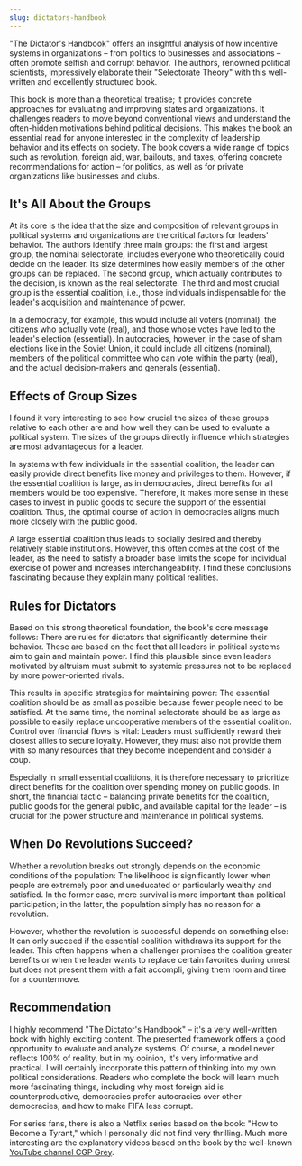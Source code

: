 ```yaml
---
slug: dictators-handbook
---
```


"The Dictator's Handbook" offers an insightful analysis of how incentive systems in organizations – from politics to businesses and associations – often promote selfish and corrupt behavior. The authors, renowned political scientists, impressively elaborate their "Selectorate Theory" with this well-written and excellently structured book.

This book is more than a theoretical treatise; it provides concrete approaches for evaluating and improving states and organizations. It challenges readers to move beyond conventional views and understand the often-hidden motivations behind political decisions. This makes the book an essential read for anyone interested in the complexity of leadership behavior and its effects on society. The book covers a wide range of topics such as revolution, foreign aid, war, bailouts, and taxes, offering concrete recommendations for action – for politics, as well as for private organizations like businesses and clubs.

## It's All About the Groups
At its core is the idea that the size and composition of relevant groups in political systems and organizations are the critical factors for leaders' behavior. The authors identify three main groups: the first and largest group, the nominal selectorate, includes everyone who theoretically could decide on the leader. Its size determines how easily members of the other groups can be replaced. The second group, which actually contributes to the decision, is known as the real selectorate. The third and most crucial group is the essential coalition, i.e., those individuals indispensable for the leader's acquisition and maintenance of power.

In a democracy, for example, this would include all voters (nominal), the citizens who actually vote (real), and those whose votes have led to the leader's election (essential). In autocracies, however, in the case of sham elections like in the Soviet Union, it could include all citizens (nominal), members of the political committee who can vote within the party (real), and the actual decision-makers and generals (essential).

## Effects of Group Sizes
I found it very interesting to see how crucial the sizes of these groups relative to each other are and how well they can be used to evaluate a political system. The sizes of the groups directly influence which strategies are most advantageous for a leader.

In systems with few individuals in the essential coalition, the leader can easily provide direct benefits like money and privileges to them. However, if the essential coalition is large, as in democracies, direct benefits for all members would be too expensive. Therefore, it makes more sense in these cases to invest in public goods to secure the support of the essential coalition. Thus, the optimal course of action in democracies aligns much more closely with the public good.

A large essential coalition thus leads to socially desired and thereby relatively stable institutions. However, this often comes at the cost of the leader, as the need to satisfy a broader base limits the scope for individual exercise of power and increases interchangeability. I find these conclusions fascinating because they explain many political realities.

## Rules for Dictators
Based on this strong theoretical foundation, the book's core message follows: There are rules for dictators that significantly determine their behavior. These are based on the fact that all leaders in political systems aim to gain and maintain power. I find this plausible since even leaders motivated by altruism must submit to systemic pressures not to be replaced by more power-oriented rivals.

This results in specific strategies for maintaining power: The essential coalition should be as small as possible because fewer people need to be satisfied. At the same time, the nominal selectorate should be as large as possible to easily replace uncooperative members of the essential coalition. Control over financial flows is vital: Leaders must sufficiently reward their closest allies to secure loyalty. However, they must also not provide them with so many resources that they become independent and consider a coup.

Especially in small essential coalitions, it is therefore necessary to prioritize direct benefits for the coalition over spending money on public goods. In short, the financial tactic – balancing private benefits for the coalition, public goods for the general public, and available capital for the leader – is crucial for the power structure and maintenance in political systems.

## When Do Revolutions Succeed?
Whether a revolution breaks out strongly depends on the economic conditions of the population: The likelihood is significantly lower when people are extremely poor and uneducated or particularly wealthy and satisfied. In the former case, mere survival is more important than political participation; in the latter, the population simply has no reason for a revolution.

However, whether the revolution is successful depends on something else: It can only succeed if the essential coalition withdraws its support for the leader. This often happens when a challenger promises the coalition greater benefits or when the leader wants to replace certain favorites during unrest but does not present them with a fait accompli, giving them room and time for a countermove.

## Recommendation
I highly recommend "The Dictator's Handbook" – it's a very well-written book with highly exciting content. The presented framework offers a good opportunity to evaluate and analyze systems. Of course, a model never reflects 100% of reality, but in my opinion, it's very informative and practical. I will certainly incorporate this pattern of thinking into my own political considerations. Readers who complete the book will learn much more fascinating things, including why most foreign aid is counterproductive, democracies prefer autocracies over other democracies, and how to make FIFA less corrupt.

For series fans, there is also a Netflix series based on the book: "How to Become a Tyrant," which I personally did not find very thrilling. Much more interesting are the explanatory videos based on the book by the well-known [YouTube channel CGP Grey](https://www.cgpgrey.com/blog/rules-for-rulers).